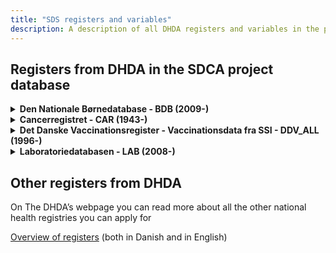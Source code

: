 ```yaml
---
title: "SDS registers and variables"
description: A description of all DHDA registers and variables in the project database.
---
```


## Registers from DHDA in the SDCA project database

<details>

<summary>**Den Nationale Børnedatabase - BDB (2009-)
**</summary>

| Tabel                 | Variabel                         | Indhold                                                                                                                       | Gyldighed |
| --------------------- | -------------------------------- | ----------------------------------------------------------------------------------------------------------------------------- | --------- |
| amning_afl            | cpr                              | Barnets CPR-nummer                                                                                                            | 2009 -    |
| amning_afl            | koen_afl                         | Barnets køn, kode                                                                                                             | 2009 -    |
| amning_afl            | koen_afl_txt                     | Barnets køn, tekst                                                                                                            | 2009 -    |
| amning_afl            | birthdate                        | Barnets fødselsdato                                                                                                           | 2009 -    |
| amning_afl            | municipalitycode_bfstopdate      | Barnets bopælskommune, kode (på dato for ophør af fuld amning)                                                                | 2009 -    |
| amning_afl            | municipalitycode_txt_bfstopdate  | Barnets bopælskommune, tekst (på dato for ophør af fuld amning)                                                               | 2009 -    |
| amning_afl            | breastfeedstopdate               | Dato for ophør af fuld amning                                                                                                 | 2009 -    |
| amning_afl            | varighed_dage                    | Antal dage med fuld amning (antal dage imellem birthdate og breastfeedstopdate)                                               | 2009 -    |
| amning_afl            | ikraft                           | Indberetningens gyldighed på dato for tabeldannelse (1 = gyldig)                                                              | 2009 -    |
| rygning_afl           | cpr                              | Barnets CPR-nummer                                                                                                            | 2009 -    |
| rygning_afl           | koen_afl                         | Barnets køn, kode                                                                                                             | 2009 -    |
| rygning_afl           | koen_afl_txt                     | Barnets køn, tekst                                                                                                            | 2009 -    |
| rygning_afl           | birthdate                        | Barnets fødselsdato                                                                                                           | 2009 -    |
| rygning_afl           | municipalitycode_birthdate       | Barnets bopælskommune, kode                                                                                                   | 2009 -    |
| rygning_afl           | municipalitycode_txt_birthdate   | Barnets bopælskommune, tekst                                                                                                  | 2009 -    |
| rygning_afl           | passivesmoke                     | Har barnet været udsat for passiv rygning, kode                                                                               | 2009 -    |
| rygning_afl           | passivesmoke_txt                 | Har barnet været udsat for passiv rygning, tekst                                                                              | 2009 -    |
| rygning_afl           | ikraft                           | Indberetningens gyldighed på dato for tabeldannelse (1 = gyldig)                                                              | 2009 -    |
| maalinger_afl         | cpr                              | Barnets CPR-nummer                                                                                                            | 2009 -    |
| maalinger_afl         | koen_afl                         | Barnets køn, kode                                                                                                             | 2009 -    |
| maalinger_afl         | koen_afl_txt                     | Barnets køn, tekst                                                                                                            | 2009 -    |
| maalinger_afl         | birthdate                        | Barnets fødselsdato                                                                                                           | 2009 -    |
| maalinger_afl         | alder_aar_afl                    | Barnets alder i år                                                                                                            | 2009 -    |
| maalinger_afl         | alder_maaned_afl                 | Barnets alder i måneder                                                                                                       | 2009 -    |
| maalinger_afl         | municipalitycode_measuredate     | Barnets bopælskommune, kode                                                                                                   | 2009 -    |
| maalinger_afl         | municipalitycode_txt_measuredate | Barnets bopælskommune, tekst                                                                                                  | 2009 -    |
| maalinger_afl         | measurementdate                  | Dato for måling                                                                                                               | 2009 -    |
| maalinger_afl         | school                           | Skolekode                                                                                                                     | 2009 -    |
| maalinger_afl         | school_txt_createddate           | Skolekode, tekst                                                                                                              | 2009 -    |
| maalinger_afl         | height                           | Barnets højde (cm)                                                                                                            | 2009 -    |
| maalinger_afl         | weight                           | Barnets vægt (gram)                                                                                                           | 2009 -    |
| maalinger_afl         | vaegtkategori_afl                | Vægtkategori, kode<br>(baseret på en beregning af barnets BMI (kg/m2) sammenholdt med referenceværdier fra Sundhedsstyrelsen) | 2009 -    |
| maalinger_afl         | vaegtkategori_afl_txt            | Vægtkategori, tekst                                                                                                           | 2009 -    |
| maalinger_afl         | ikraft                           | Indberetningens gyldighed på dato for tabeldannelse (1 = gyldig)                                                              | 2009 -    |
| bmi_undervaegt_drenge | age                              | Alder i år                                                                                                                    |           |
| bmi_undervaegt_drenge | sex                              | Køn, kode                                                                                                                     |           |
| bmi_undervaegt_drenge | bmip3                            | Grænseværdier pr alder til gruppering af BMI for undervægt                                                                    |           |
| bmi_undervaegt_piger  | age                              | Alder i år                                                                                                                    |           |
| bmi_undervaegt_piger  | sex                              | Køn, kode                                                                                                                     |           |
| bmi_undervaegt_piger  | bmip3                            | Grænseværdier pr alder til gruppering af BMI for undervægt                                                                    |           |
| bmi_drenge            | months                           | Alder i måneder                                                                                                               |           |
| bmi_drenge            | years                            | Alder i år                                                                                                                    |           |
| bmi_drenge            | bmi16                            | IOTF BMI grænseværdier pr alder til gruppering af BMI                                                                         |           |
| bmi_drenge            | bmi17                            | IOTF BMI grænseværdier pr alder til gruppering af BMI                                                                         |           |
| bmi_drenge            | bmi18_5                          | IOTF BMI grænseværdier pr alder til gruppering af BMI                                                                         |           |
| bmi_drenge            | bmi23                            | IOTF BMI grænseværdier pr alder til gruppering af BMI                                                                         |           |
| bmi_drenge            | bmi25                            | IOTF BMI grænseværdier pr alder til gruppering af BMI                                                                         |           |
| bmi_drenge            | bmi27                            | IOTF BMI grænseværdier pr alder til gruppering af BMI                                                                         |           |
| bmi_drenge            | bmi30                            | IOTF BMI grænseværdier pr alder til gruppering af BMI                                                                         |           |
| bmi_drenge            | bmi35                            | IOTF BMI grænseværdier pr alder til gruppering af BMI                                                                         |           |
| bmi_piger             | months                           | Alder i måneder                                                                                                               |           |
| bmi_piger             | years                            | Alder i år                                                                                                                    |           |
| bmi_piger             | bmi16                            | IOTF BMI grænseværdier pr alder til gruppering af BMI                                                                         |           |
| bmi_piger             | bmi17                            | IOTF BMI grænseværdier pr alder til gruppering af BMI                                                                         |           |
| bmi_piger             | bmi18_5                          | IOTF BMI grænseværdier pr alder til gruppering af BMI                                                                         |           |
| bmi_piger             | bmi23                            | IOTF BMI grænseværdier pr alder til gruppering af BMI                                                                         |           |
| bmi_piger             | bmi25                            | IOTF BMI grænseværdier pr alder til gruppering af BMI                                                                         |           |
| bmi_piger             | bmi27                            | IOTF BMI grænseværdier pr alder til gruppering af BMI                                                                         |           |
| bmi_piger             | bmi30                            | IOTF BMI grænseværdier pr alder til gruppering af BMI                                                                         |           |
| bmi_piger             | bmi35                            | IOTF BMI grænseværdier pr alder til gruppering af BMI                                                                         |           |

</details>

<details>

<summary>**Cancerregistret - CAR (1943-)
**</summary>

| Tabel                       | Variabel                         | Indhold                                                                                      | Gyldighed   |
| --------------------------- | -------------------------------- | -------------------------------------------------------------------------------------------- | ----------- |
| tumor_aarlig                | cprnummer                        | CPR-nummer                                                                                   | 1943 -      |
| tumor_aarlig                | borger_koen                      | Køn                                                                                          | 1943 -      |
| tumor_aarlig                | borger_foedselsdato              | Fødselsdato                                                                                  | 1943 -      |
| tumor_aarlig                | borger_alder_diagnosedato        | Alder på diagnosetidspunkt                                                                   | 1943 -      |
| tumor_aarlig                | borger_kommune_kode              | Bopælskommune                                                                                | 1978 -      |
| tumor_aarlig                | borger_bopael_region_kode        | Bopælsregion                                                                                 | 1978 -      |
| tumor_aarlig                | borger_statuskode_cpr            | Statuskode (90=død, 80=udrejst, 70=forsvundet, ' '=levende)                                  | 1943 -      |
| tumor_aarlig                | statuskode_cpr_dato              | Dato for opdatering af statuskode i CPR                                                      | 1943 -      |
| tumor_aarlig                | borger_kommune_kode_foer07       | Den gamle kommunekode gældende for 1968-2006 - udgået i 2007                                 | 1968 - 2006 |
| tumor_aarlig                | borger_amt_kode_foer07           | Den gamle amtskode gældende for 1968-2006 - udgået i 2007                                    | 1968 - 2006 |
| tumor_aarlig                | diagnosedato                     | Dato for hvornår cancerdiagnose er stillet                                                   | 1943 -      |
| tumor_aarlig                | diagnoseaar                      | Diagnoseår                                                                                   | 1943 -      |
| tumor_aarlig                | diagnosemaaned                   | Diagnosemåned                                                                                | 1943 -      |
| tumor_aarlig                | tumornummer                      | Tumor løbenummer                                                                             | 1943 -      |
| tumor_aarlig                | diagnose_kode_icd7               | ICD7-kode (nordisk klassifikation)                                                           | 1943 - 1977 |
| tumor_aarlig                | diagnose_kode_icd10              | ICD10-kode                                                                                   | 1978 -      |
| tumor_aarlig                | morfologi_icdo3                  | Histologi, Morfologi iflg. ICDO3 klassifikationen                                            | 1978 -      |
| tumor_aarlig                | tnm_t                            | TNM klassifikation - angivelse af primærtumors størrelse og udstrækning i og udenfor organet | 2004 -      |
| tumor_aarlig                | tnm_n                            | TNM klassifikation - angivelse af om der er fundet metastaser til regionale lymfeknuder      | 2004 -      |
| tumor_aarlig                | tnm_m                            | TNM klassifikation - angivelse af om der er fundet fjernmetastaser                           | 2004 -      |
| tumor_aarlig                | tumor_udbredelse                 | Tumorens udbredelse                                                                          | 1943 - 2003 |
| tumor_aarlig                | udbredelsesklassifikation        | Anvendt udbredelsesklassifikation                                                            | 2004 -      |
| tumor_aarlig                | ann_arbor_stadie                 | Ann Arbour klassifikation                                                                    | 2004 -      |
| tumor_aarlig                | lateralitet                      | Lateralitet for parrede organer                                                              | 1943 -      |
| tumor_aarlig                | makroskopisk_grundlag            | Makroskopisk grundlag                                                                        | 1943 -      |
| tumor_aarlig                | mikroskopisk_grundlag            | Mikroskopisk grundlag                                                                        | 1943 -      |
| tumor_aarlig                | gradering                        | Gradering (Kun urinvejstumorer)                                                              | 1943 - 2008 |
| tumor_aarlig                | sarcom                           | 11=ja/0=nej. Fra 1978 og frem registreres sarkomer ikke særskilt                             | 1943 - 1997 |
| tumor_aarlig                | behandling                       | Behandling                                                                                   | 1943 - 2003 |
| tumor_aarlig                | valideringsaar                   | Seneste årstal for validerede cancerincidenser                                               | 1943 -      |
| tumor_aarlig                | opdateringsdato                  | Dato for hvornår tabellen er dannet                                                          | 1943 -      |
| tumor_aarlig                | cancer_diag_grp_icd7_overordnet  | ICD7 diagnosegruppering - overgrupper                                                        | 1943 - 1977 |
| tumor_aarlig                | cancer_diag_grp_icd7             | ICD7 diagnosegruppering - undergrupper                                                       | 1943 - 1977 |
| tumor_aarlig                | cancer_diag_grp_icd10_overordnet | ICD10 diagnosegruppering - overgrupper                                                       | 1978 -      |
| tumor_aarlig                | cancer_diag_grp_icd10            | ICD10 diagnosegruppering - undergrupper                                                      | 1978 -      |
| tumor_aarlig                | cancer_diag_grp_kp               | Udvalgte KP grupper - diagnosegruppering                                                     | 1978 -      |
| tumor_aarlig_nordcan        | cprnummer                        | CPR-nummer                                                                                   | 1943 -      |
| tumor_aarlig_nordcan        | borger_koen                      | Køn                                                                                          | 1943 -      |
| tumor_aarlig_nordcan        | borger_foedselsdato              | Fødselsdato                                                                                  | 1943 -      |
| tumor_aarlig_nordcan        | borger_alder_diagnosedato        | Alder på diagnosetidspunkt                                                                   | 1943 -      |
| tumor_aarlig_nordcan        | borger_kommune_kode              | Bopælskommune                                                                                | 1978 -      |
| tumor_aarlig_nordcan        | borger_bopael_region_kode        | Bopælsregion                                                                                 | 1978 -      |
| tumor_aarlig_nordcan        | borger_statuskode_cpr            | Statuskode (90=død, 80=udrejst, 70=forsvundet, ' '=levende)                                  | 1943 -      |
| tumor_aarlig_nordcan        | statuskode_cpr_dato              | Dato for opdatering af statuskode i CPR                                                      | 1943 -      |
| tumor_aarlig_nordcan        | borger_kommune_kode_foer07       | Den gamle kommunekode gældende for 1968-2006 - udgået i 2007                                 | 1968 - 2006 |
| tumor_aarlig_nordcan        | borger_amt_kode_foer07           | Den gamle amtskode gældende for 1968-2006 - udgået i 2007                                    | 1968 - 2006 |
| tumor_aarlig_nordcan        | diagnosedato                     | Dato for hvornår cancerdiagnose er stillet                                                   | 1943 -      |
| tumor_aarlig_nordcan        | diagnoseaar                      | Diagnoseår                                                                                   | 1943 -      |
| tumor_aarlig_nordcan        | diagnosemaaned                   | Diagnosemåned                                                                                | 1943 -      |
| tumor_aarlig_nordcan        | tumornummer                      | Tumor løbenummer                                                                             | 1943 -      |
| tumor_aarlig_nordcan        | diagnose_kode_icd7               | ICD7-kode (nordisk klassifikation)                                                           | 1943 - 1977 |
| tumor_aarlig_nordcan        | diagnose_kode_icd10              | ICD10-kode                                                                                   | 1978 -      |
| tumor_aarlig_nordcan        | morfologi_icdo3                  | Histologi, Morfologi iflg. ICDO3 klassifikationen                                            | 1978 -      |
| tumor_aarlig_nordcan        | tnm_t                            | TNM klassifikation - angivelse af primærtumors størrelse og udstrækning i og udenfor organet | 2004 -      |
| tumor_aarlig_nordcan        | tnm_n                            | TNM klassifikation - angivelse af om der er fundet metastaser til regionale lymfeknuder      | 2004 -      |
| tumor_aarlig_nordcan        | tnm_m                            | TNM klassifikation - angivelse af om der er fundet fjernmetastaser                           | 2004 -      |
| tumor_aarlig_nordcan        | tumor_udbredelse                 | Tumorens udbredelse                                                                          | 1943 - 2003 |
| tumor_aarlig_nordcan        | udbredelsesklassifikation        | Anvendt udbredelsesklassifikation                                                            | 2004 -      |
| tumor_aarlig_nordcan        | sygdomsstadie                    | Stadieinddeling som angiver hvor udbredt en kræftsygdom er                                   | 1943 -      |
| tumor_aarlig_nordcan        | ann_arbor_stadie                 | Ann Arbour klassifikation                                                                    | 2004 -      |
| tumor_aarlig_nordcan        | lateralitet                      | Lateralitet for parrede organer                                                              | 1943 -      |
| tumor_aarlig_nordcan        | makroskopisk_grundlag            | Makroskopisk grundlag                                                                        | 1943 -      |
| tumor_aarlig_nordcan        | mikroskopisk_grundlag            | Mikroskopisk grundlag                                                                        | 1943 -      |
| tumor_aarlig_nordcan        | gradering                        | Gradering (Kun urinvejstumorer)                                                              | 1943 - 2008 |
| tumor_aarlig_nordcan        | sarcom                           | 11=ja/0=nej. Fra 1978 og frem registreres sarkomer ikke særskilt                             | 1943 - 1997 |
| tumor_aarlig_nordcan        | behandling                       | Behandling                                                                                   | 1943 - 2003 |
| tumor_aarlig_nordcan        | valideringsaar                   | Seneste årstal for validerede cancerincidenser                                               | 1943 -      |
| tumor_aarlig_nordcan        | opdateringsdato                  | Dato for hvornår tabellen er dannet                                                          | 1943 -      |
| tumor_aarlig_nordcan        | cancer_diag_grp_icd7_overordnet  | ICD7 diagnosegruppering - overgrupper                                                        | 1943 - 1977 |
| tumor_aarlig_nordcan        | cancer_diag_grp_icd7             | ICD7 diagnosegruppering - undergrupper                                                       | 1943 - 1977 |
| tumor_aarlig_nordcan        | cancer_diag_grp_icd10_overordnet | ICD10 diagnosegruppering - overgrupper                                                       | 1978 -      |
| tumor_aarlig_nordcan        | cancer_diag_grp_icd10            | ICD10 diagnosegruppering - undergrupper                                                      | 1978 -      |
| tumor_aarlig_nordcan        | cancer_diag_grp_kp               | Udvalgte KP grupper - diagnosegruppering                                                     | 1978 -      |
| tumor_aarlig_nordcan        | cancer_diag_grp_nordcan          | NORDCAN gruppering af ICD-koden og morfologi                                                 | 1943 -      |
| dimcancergruppering_icd10   | cancer_diag_grp_icd10            | ICD10 diagnosegruppering - undergrupper                                                      | 1978 -      |
| dimcancergruppering_icd10   | cancer_diag_grp_icd10_tekst      | Cancer_diag_grp_ICD10, tekst                                                                 | 1978 -      |
| dimcancergruppering_nordcan | cancer_diag_grp_nordcan          | NORDCAN gruppering af ICD-koden og morfologi                                                 | 1943 -      |
| dimcancergruppering_nordcan | cancer_diag_grp_nordcan_tekst    | Cancer_diag_grp_NORDCAN, tekst                                                               | 1943 -      |

</details>

<details>

<summary>**Det Danske Vaccinationsregister - Vaccinationsdata fra SSI - DDV_ALL (1996-)
**</summary>

| Tabel              | Variabel                 | Indhold                                                                                                                                                                         | Gyldighed |
| ------------------ | ------------------------ | ------------------------------------------------------------------------------------------------------------------------------------------------------------------------------- | --------- |
| epiddv_vaccinedata | cpr                      | CPR-nummer                                                                                                                                                                      | 1996 -    |
| epiddv_vaccinedata | atccode                  | International kode for lægemidler og vacciner (vedligeholdt af WHO)                                                                                                             | 1996 -    |
| epiddv_vaccinedata | atctext                  | Tekstbeskrivelse for den internationale kode for lægemidler og vaccinationer, atc-koden (vedligeholdt af WHO)                                                                   | 1996 -    |
| epiddv_vaccinedata | drugid                   | Unikt dansk ID for et lægemiddel eller en vaccine                                                                                                                               | 1996 -    |
| epiddv_vaccinedata | drugname                 | Tekstbeskrivelse for det unikke danske ID for et lægemiddel eller en vaccine, drugid                                                                                            | 1996 -    |
| epiddv_vaccinedata | effectuationdate         | Dato for administration af vaccinen                                                                                                                                             | 1996 -    |
| epiddv_vaccinedata | vaccinationidentifier    | Unikt ID i vaccinationstabel. Oplysning om, at der er givet en vaccine                                                                                                          | 1996 -    |
| epiddv_vaccinedata | vaccinename              | Navn på vaccine                                                                                                                                                                 | 1996 -    |
| epiddv_vaccinedata | credibilityindicator     | Talværdi som indikerer, hvem der har oprettet registreringen af vaccinen. Angiver troværdigheden af registreringen<br>Jo højere værdi, jo højere troværdighed af registreringen | 1996 -    |
| epiddv_vaccinedata | credibilityindicatortext | Tekstbeskrivelse af credibilityindicator som indikerer, hvem der har oprettet registreringen af vaccinen                                                                        | 1996 -    |
| epiddv_vaccinedata | effectuatedincountrycode | Landekode for det land, hvor vaccinen er administreret.<br>Denne variabel benytter ISO landekoder (ISO 3166) med 2-bogstavs kode, fx DK for Danmark                             | 1996 -    |
| epiddv_vaccinedata | dosageoptionname         | Information om dosering af vaccinen                                                                                                                                             | 1996 -    |
| epiddv_vaccinedata | servicecode              | Ydelseskode fra Sygesikringsregisteret (SSR)       
                                          | 1996 -    |

</details>

<details>

<summary>**Laboratoriedatabasen - LAB (2008-)
**</summary>

| Tabel             | Variabel                     | Indhold                                                                                                                   | Gyldighed |
| ----------------- | ---------------------------- | ------------------------------------------------------------------------------------------------------------------------- | --------- |
| lab_dm_forsker    | patient_cpr                  | CPR-nummer                                                                                                                | 2008 -    |
| lab_dm_forsker    | rekvirent_id                 | ID for rekvirent                                                                                                          | 2008 -    |
| lab_dm_forsker    | rekvirent_idtype             | Angiver kodetype for rekvirent_id                                                                                         | 2008 -    |
| lab_dm_forsker    | samplingdate                 | Prøvetagningsdato                                                                                                         | 2008 -    |
| lab_dm_forsker    | samplingtime                 | Prøvetagningstidspunkt                                                                                                    | 2008 -    |
| lab_dm_forsker    | laboratorium_idcode          | Producerende laboratorie                                                                                                  | 2008 -    |
| lab_dm_forsker    | analysiscode                 | NPU/DNK-kode for den målte kvantitet                                                                                      | 2008 -    |
| lab_dm_forsker    | unit                         | Enhed for indholdet i value                                                                                               | 2008 -    |
| lab_dm_forsker    | value                        | Analyseresultat i tal eller tekst                                                                                         | 2008 -    |
| lab_dm_forsker    | operator                     | Kvalifikator, der angiver, om det præcise resultat er ”større end” eller ”mindre end” den værdi, der er angivet i ’value’ | 2008 -    |
| lab_dm_forsker    | resulttype                   | Angiver om analyseresultat er numerisk eller alfanumerisk                                                                 | 2008 -    |
| lab_dm_forsker    | referenceinterval_lowerlimit | Nedre grænse for referenceintervallet for analyseresultatet                                                               | 2008 -    |
| lab_dm_forsker    | referenceinterval_upperlimit | Øvre grænse for referenceintervallet for analyseresultatet                                                                | 2008 -    |
| lab_dm_forsker    | resultvalidation             | Autogenereret validering af prøveresultatet i forhold til referenceintervallet for den specifikke analyse                 | 2008 -    |
| lab_dm_labidcodes | idcode                       | Producerende laboratorie, kode                                                                                            | 2008 -    |
| lab_dm_labidcodes | laboratorium                 | Producerende laboratorie, tekst                                                                                           | 2008 -    |
| lab_dm_labidcodes | region                       | Region, tekst                                                                                                             | 2008 -    |
| lab_dm_labidcodes | speciale                     | Laboratoriets speciale, tekst                                                                                             | 2008 -    |
| lab_dm_optaelling | laboratorium                 | Producerende laboratorie                                                                                                  | 2008 -    |
| lab_dm_optaelling | speciale                     | Laboratoriets speciale, tekst                                                                                             | 2008 -    |
| lab_dm_optaelling | region                       | Region, tekst                                                                                                             | 2008 -    |
| lab_dm_optaelling | kvartal\*                    | Antal prøver, kvartalsopgjort<br>(OBS: der leveres én variabel per kvartalfra 1 .kvartal 2008 og frem)                    | 2008 -    |

</details>


## Other registers from DHDA

On The DHDA's webpage you can read more about all the other national health registries you can apply for 

[Overview of registers](https://sundhedsdatastyrelsen.dk/data-og-registre/nationale-sundhedsregistre) (both in Danish and in English)

